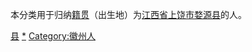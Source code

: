 {{Catnav|頁面分類|各種主題的頁面分類|依中国各省来作的分类|各地中国人|江西人|上饶人}}
{{Catnav|頁面分類|人物|各國人物|中国人|各地中国人|江西人|上饶人}}

本分类用于归纳[[籍贯|籍贯]]（出生地）为[[江西省|江西省]][[上饶市|上饶市]][[婺源县|婺源县]]的人。

[[Category:上饶人|县]]
[[Category:婺源县|*]]
[[Category:徽州人|Category:徽州人]]